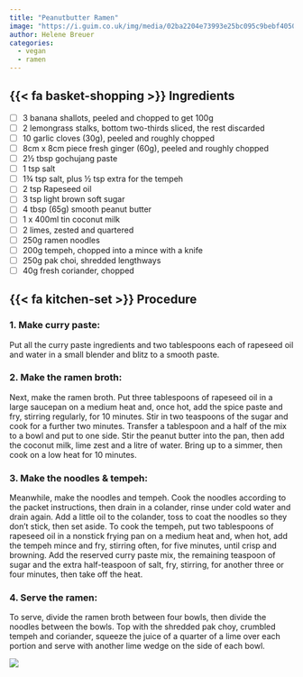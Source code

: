 ```yaml
---
title: "Peanutbutter Ramen"
image: "https://i.guim.co.uk/img/media/02ba2204e73993e25bc095c9bebf405057cace50/0_0_3573_4214/master/3573.jpg?width=1140&dpr=2&s=none"
author: Helene Breuer
categories:
  - vegan
  - ramen
---
```


## {{< fa basket-shopping >}} Ingredients

- [ ] 3 banana shallots, peeled and chopped to get 100g
- [ ] 2 lemongrass stalks, bottom two-thirds sliced, the rest discarded
- [ ] 10 garlic cloves (30g), peeled and roughly chopped
- [ ] 8cm x 8cm piece fresh ginger (60g), peeled and roughly chopped
- [ ] 2½ tbsp gochujang paste
- [ ] 1 tsp salt
- [ ] 1¾ tsp salt, plus ½ tsp extra for the tempeh
- [ ] 2 tsp Rapeseed oil
- [ ] 3 tsp light brown soft sugar
- [ ] 4 tbsp (65g) smooth peanut butter
- [ ] 1 x 400ml tin coconut milk
- [ ] 2 limes, zested and quartered
- [ ] 250g ramen noodles
- [ ] 200g tempeh, chopped into a mince with a knife
- [ ] 250g pak choi, shredded lengthways
- [ ] 40g fresh coriander, chopped

## {{< fa kitchen-set >}} Procedure

### 1. Make curry paste:

Put all the curry paste ingredients and two tablespoons each of rapeseed oil and water in a small blender and blitz to a smooth paste.

### 2. Make the ramen broth:

Next, make the ramen broth. Put three tablespoons of rapeseed oil in a large saucepan on a medium heat and, once hot, add the spice paste and fry, stirring regularly, for 10 minutes.
Stir in two teaspoons of the sugar and cook for a further two minutes. Transfer a tablespoon and a half of the mix to a bowl and put to one side.
Stir the peanut butter into the pan, then add the coconut milk, lime zest and a litre of water. Bring up to a simmer, then cook on a low heat for 10 minutes.

### 3. Make the noodles & tempeh:

Meanwhile, make the noodles and tempeh. Cook the noodles according to the packet instructions, then drain in a colander, rinse under cold water and drain again.
Add a little oil to the colander, toss to coat the noodles so they don’t stick, then set aside.
To cook the tempeh, put two tablespoons of rapeseed oil in a nonstick frying pan on a medium heat and, when hot, add the tempeh mince and fry, stirring often, for five minutes, until crisp and browning.
Add the reserved curry paste mix, the remaining teaspoon of sugar and the extra half-teaspoon of salt, fry, stirring, for another three or four minutes, then take off the heat.

### 4. Serve the ramen:

To serve, divide the ramen broth between four bowls, then divide the noodles between the bowls.
Top with the shredded pak choy, crumbled tempeh and coriander, squeeze the juice of a quarter of a lime over each portion and serve with another lime wedge on the side of each bowl.

![](https://www.theguardian.com/food/2024/mar/09/vegan-peanut-butter-ramen-recipe-meera-sodha)
